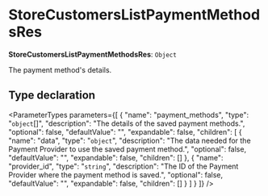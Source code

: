 
# StoreCustomersListPaymentMethodsRes

 **StoreCustomersListPaymentMethodsRes**: `Object`

The payment method's details.

## Type declaration

<ParameterTypes parameters={[
  {
    "name": "payment_methods",
    "type": "`object`[]",
    "description": "The details of the saved payment methods.",
    "optional": false,
    "defaultValue": "",
    "expandable": false,
    "children": [
      {
        "name": "data",
        "type": "`object`",
        "description": "The data needed for the Payment Provider to use the saved payment method.",
        "optional": false,
        "defaultValue": "",
        "expandable": false,
        "children": []
      },
      {
        "name": "provider_id",
        "type": "`string`",
        "description": "The ID of the Payment Provider where the payment method is saved.",
        "optional": false,
        "defaultValue": "",
        "expandable": false,
        "children": []
      }
    ]
  }
]} />
